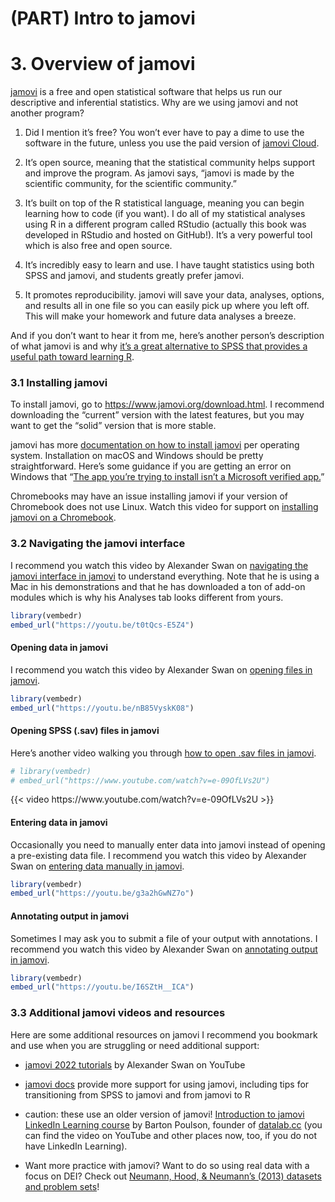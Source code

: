 # (PART) Intro to jamovi {.unnumbered}

# 3. Overview of jamovi

[jamovi](https://www.jamovi.org/) is a free and open statistical software that helps us run our descriptive and inferential statistics. Why are we using jamovi and not another program?

1.  Did I mention it's free? You won't ever have to pay a dime to use the software in the future, unless you use the paid version of [jamovi Cloud](https://www.jamovi.org/cloud.html).

2.  It's open source, meaning that the statistical community helps support and improve the program. As jamovi says, "jamovi is made by the scientific community, for the scientific community."

3.  It's built on top of the R statistical language, meaning you can begin learning how to code (if you want). I do all of my statistical analyses using R in a different program called RStudio (actually this book was developed in RStudio and hosted on GitHub!). It's a very powerful tool which is also free and open source.

4.  It's incredibly easy to learn and use. I have taught statistics using both SPSS and jamovi, and students greatly prefer jamovi.

5.  It promotes reproducibility. jamovi will save your data, analyses, options, and results all in one file so you can easily pick up where you left off. This will make your homework and future data analyses a breeze.

And if you don't want to hear it from me, here's another person's description of what jamovi is and why [it's a great alternative to SPSS that provides a useful path toward learning R](https://medium.com/@Frank.M.LoSchiavo/jamovi-a-free-alternative-to-spss-that-provides-a-gateway-to-r-e55f7167d005).

### 3.1 Installing jamovi

To install jamovi, go to <https://www.jamovi.org/download.html>. I recommend downloading the "current" version with the latest features, but you may want to get the "solid" version that is more stable.

jamovi has more [documentation on how to install jamovi](https://docs.jamovi.org/_pages/um_1_installation.html) per operating system. Installation on macOS and Windows should be pretty straightforward. Here's some guidance if you are getting an error on Windows that "[The app you're trying to install isn't a Microsoft verified app.](https://answers.microsoft.com/en-us/windows/forum/all/the-app-youre-trying-to-install-isnt-a-microsoft/5379f8e3-72e1-4cf4-8497-7983af281a05)"

Chromebooks may have an issue installing jamovi if your version of Chromebook does not use Linux. Watch this video for support on [installing jamovi on a Chromebook](https://www.youtube.com/watch?v=h4ECIS57TPw).

### 3.2 Navigating the jamovi interface

I recommend you watch this video by Alexander Swan on [navigating the jamovi interface in jamovi](https://youtu.be/t0tQcs-E5Z4) to understand everything. Note that he is using a Mac in his demonstrations and that he has downloaded a ton of add-on modules which is why his Analyses tab looks different from yours.

```r
library(vembedr)
embed_url("https://youtu.be/t0tQcs-E5Z4")
```

#### Opening data in jamovi

I recommend you watch this video by Alexander Swan on [opening files in jamovi](https://youtu.be/nB85VyskK08).

```r
library(vembedr)
embed_url("https://youtu.be/nB85VyskK08")
```

#### Opening SPSS (.sav) files in jamovi

Here's another video walking you through [how to open .sav files in jamovi](https://www.youtube.com/watch?v=e-09OfLVs2U).

```r
# library(vembedr)
# embed_url("https://www.youtube.com/watch?v=e-09OfLVs2U")
```

{{< video https://www.youtube.com/watch?v=e-09OfLVs2U >}}

#### Entering data in jamovi

Occasionally you need to manually enter data into jamovi instead of opening a pre-existing data file. I recommend you watch this video by Alexander Swan on [entering data manually in jamovi](https://youtu.be/g3a2hGwNZ7o).

```r
library(vembedr)
embed_url("https://youtu.be/g3a2hGwNZ7o")
```

#### Annotating output in jamovi

Sometimes I may ask you to submit a file of your output with annotations. I recommend you watch this video by Alexander Swan on [annotating output in jamovi](https://youtu.be/I6SZtH__ICA).

```r
library(vembedr)
embed_url("https://youtu.be/I6SZtH__ICA")
```

### 3.3 Additional jamovi videos and resources

Here are some additional resources on jamovi I recommend you bookmark and use when you are struggling or need additional support:

-   [jamovi 2022 tutorials](https://www.youtube.com/playlist?list=PLvYqRUmlLZUMJ0EUxuTAA1f407wmBQ1QX) by Alexander Swan on YouTube

-   [jamovi docs](https://docs.jamovi.org/) provide more support for using jamovi, including tips for transitioning from SPSS to jamovi and from jamovi to R

-   caution: these use an older version of jamovi! [Introduction to jamovi LinkedIn Learning course](https://www.linkedin.com/learning/introduction-to-jamovi/) by Barton Poulson, founder of [datalab.cc](https://datalab.cc/jamovi/) (you can find the video on YouTube and other places now, too, if you do not have LinkedIn Learning).

-   Want more practice with jamovi? Want to do so using real data with a focus on DEI? Check out [Neumann, Hood, & Neumann's (2013) datasets and problem sets](https://jamovipractice.edublogs.org/)!
